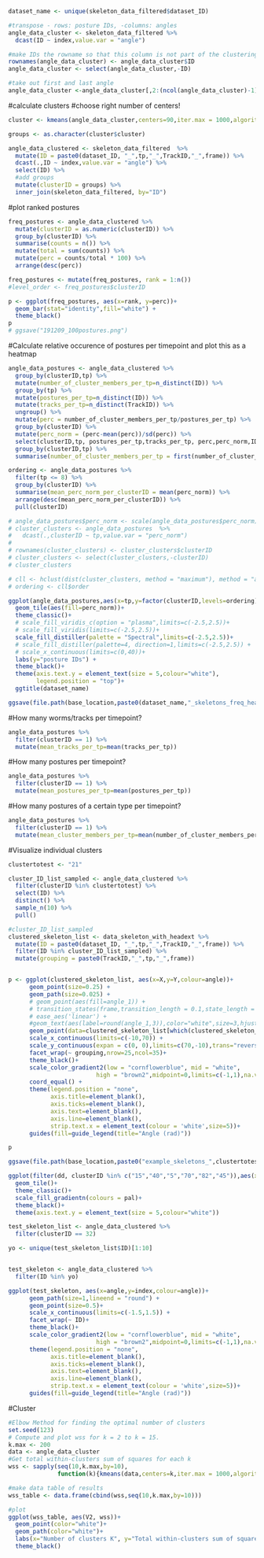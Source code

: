 ```r
dataset_name <- unique(skeleton_data_filtered$dataset_ID)

#transpose - rows: posture IDs, -columns: angles
angle_data_cluster <- skeleton_data_filtered %>%
  dcast(ID ~ index,value.var = "angle")

#make IDs the rowname so that this column is not part of the clustering data
rownames(angle_data_cluster) <- angle_data_cluster$ID
angle_data_cluster <- select(angle_data_cluster,-ID)

#take out first and last angle
angle_data_cluster <-angle_data_cluster[,2:(ncol(angle_data_cluster)-1)]

```


#calculate clusters
#choose right number of centers!
```r
cluster <- kmeans(angle_data_cluster,centers=90,iter.max = 1000,algorithm = "Lloyd")

groups <- as.character(cluster$cluster)

angle_data_clustered <- skeleton_data_filtered  %>%
  mutate(ID = paste0(dataset_ID, "_",tp,"_",TrackID,"_",frame)) %>%
  dcast(.,ID ~ index,value.var = "angle") %>%
  select(ID) %>%
  #add groups
  mutate(clusterID = groups) %>%
  inner_join(skeleton_data_filtered, by="ID")

```

#plot ranked postures
```r

freq_postures <- angle_data_clustered %>%
  mutate(clusterID = as.numeric(clusterID)) %>%
  group_by(clusterID) %>%
  summarise(counts = n()) %>%
  mutate(total = sum(counts)) %>%
  mutate(perc = counts/total * 100) %>% 
  arrange(desc(perc)) 

freq_postures <- mutate(freq_postures, rank = 1:n())
#level_order <- freq_postures$clusterID

p <- ggplot(freq_postures, aes(x=rank, y=perc))+
  geom_bar(stat="identity",fill="white") +
  theme_black()
p
# ggsave("191209_100postures.png")
```


#Calculate relative occurence of postures per timepoint and plot this as a heatmap
```r

angle_data_postures <- angle_data_clustered %>%
  group_by(clusterID,tp) %>%
  mutate(number_of_cluster_members_per_tp=n_distinct(ID)) %>%
  group_by(tp) %>%
  mutate(postures_per_tp=n_distinct(ID)) %>%
  mutate(tracks_per_tp=n_distinct(TrackID)) %>%
  ungroup() %>%
  mutate(perc = number_of_cluster_members_per_tp/postures_per_tp) %>%
  group_by(clusterID) %>%
  mutate(perc_norm = (perc-mean(perc))/sd(perc)) %>%
  select(clusterID,tp, postures_per_tp,tracks_per_tp, perc,perc_norm,ID,number_of_cluster_members_per_tp) %>%
  group_by(clusterID,tp) %>%
  summarise(number_of_cluster_members_per_tp = first(number_of_cluster_members_per_tp),postures_per_tp= first(postures_per_tp),tracks_per_tp = first(tracks_per_tp),perc = first(perc),perc_norm=first(perc_norm))

ordering <- angle_data_postures %>%
  filter(tp <= 8) %>%
  group_by(clusterID) %>%
  summarise(mean_perc_norm_per_clusterID = mean(perc_norm)) %>%
  arrange(desc(mean_perc_norm_per_clusterID)) %>%
  pull(clusterID)

# angle_data_postures$perc_norm <- scale(angle_data_postures$perc_norm)
# cluster_clusters <- angle_data_postures  %>%
#   dcast(.,clusterID ~ tp,value.var = "perc_norm")
# 
# rownames(cluster_clusters) <- cluster_clusters$clusterID
# cluster_clusters <- select(cluster_clusters,-clusterID)
# cluster_clusters

# cll <- hclust(dist(cluster_clusters, method = "maximum"), method = "average")
# ordering <- cll$order

ggplot(angle_data_postures,aes(x=tp,y=factor(clusterID,levels=ordering)))+
  geom_tile(aes(fill=perc_norm))+
  theme_classic()+
  # scale_fill_viridis_c(option = "plasma",limits=c(-2.5,2.5))+
  # scale_fill_viridis(limits=c(-2.5,2.5))+
  scale_fill_distiller(palette = "Spectral",limits=c(-2.5,2.5))+
  # scale_fill_distiller(palette=4, direction=1,limits=c(-2.5,2.5)) +
  # scale_x_continuous(limits=c(0,40))+
  labs(y="posture IDs") +
  theme_black()+
  theme(axis.text.y = element_text(size = 5,colour="white"),
        legend.position = "top")+
  ggtitle(dataset_name)

ggsave(file.path(base_location,paste0(dataset_name,"_skeletons_freq_heatmap_percent_norm",".png")),width=15,height=11)
```

#How many worms/tracks per timepoint?
```r
angle_data_postures %>%
  filter(clusterID == 1) %>%
  mutate(mean_tracks_per_tp=mean(tracks_per_tp))

```

#How many postures per timepoint?
```r
angle_data_postures %>%
  filter(clusterID == 1) %>%
  mutate(mean_postures_per_tp=mean(postures_per_tp))

```
#How many postures of a certain type per timepoint?
```r
angle_data_postures %>%
  filter(clusterID == 1) %>%
  mutate(mean_cluster_members_per_tp=mean(number_of_cluster_members_per_tp))

```


#Visualize individual clusters
```r
clustertotest <- "21"

cluster_ID_list_sampled <- angle_data_clustered %>%
  filter(clusterID %in% clustertotest) %>%
  select(ID) %>%
  distinct() %>%
  sample_n(10) %>%
  pull()

#cluster_ID_list_sampled
clustered_skeleton_list <- data_skeleton_with_headext %>%
  mutate(ID = paste0(dataset_ID, "_",tp,"_",TrackID,"_",frame)) %>%
  filter(ID %in% cluster_ID_list_sampled) %>%
  mutate(grouping = paste0(TrackID,"_",tp,"_",frame))


p <- ggplot(clustered_skeleton_list, aes(x=X,y=Y,colour=angle))+
      geom_point(size=0.25) +
      geom_path(size=0.025) +
      # geom_point(aes(fill=angle_1)) +
      # transition_states(frame,transition_length = 0.1,state_length = 0.2) +
      # ease_aes('linear') + 
      #geom_text(aes(label=round(angle_1,3)),color="white",size=3,hjust=2, vjust=1)+
      geom_point(data=clustered_skeleton_list[which(clustered_skeleton_list$is_head == "YES"), ], aes(x=X, y=Y), shape=17, stroke=1, ,colour = "gold", size=1) +
      scale_x_continuous(limits=c(-10,70)) +
      scale_y_continuous(expan = c(0, 0),limits=c(70,-10),trans="reverse") +
      facet_wrap(~ grouping,nrow=25,ncol=35)+
      theme_black()+
      scale_color_gradient2(low = "cornflowerblue", mid = "white",
                         high = "brown2",midpoint=0,limits=c(-1,1),na.value="grey") +
      coord_equal() +
      theme(legend.position = "none",
            axis.title=element_blank(),
            axis.ticks=element_blank(),
            axis.text=element_blank(),
            axis.line=element_blank(),
            strip.text.x = element_text(colour = 'white',size=5))+
      guides(fill=guide_legend(title="Angle (rad)"))

p

ggsave(file.path(base_location,paste0("example_skeletons_",clustertotest,".png")))

```



```r

ggplot(filter(dd, clusterID %in% c("15","40","5","70","82","45")),aes(x=tp,y=factor(clusterID,levels=level_order),fill=perc_norm))+
  geom_tile()+
  theme_classic()+
  scale_fill_gradientn(colours = pal)+
  theme_black()+
  theme(axis.text.y = element_text(size = 5,colour="white"))

```
```r
test_skeleton_list <- angle_data_clustered %>%
  filter(clusterID == 32)

yo <- unique(test_skeleton_list$ID)[1:10]


test_skeleton <- angle_data_clustered %>%
  filter(ID %in% yo)

ggplot(test_skeleton, aes(x=angle,y=index,colour=angle))+
      geom_path(size=1,lineend = "round") +
      geom_point(size=0.5)+
      scale_x_continuous(limits=c(-1.5,1.5)) +
      facet_wrap(~ ID)+
      theme_black()+
      scale_color_gradient2(low = "cornflowerblue", mid = "white",
                         high = "brown2",midpoint=0,limits=c(-1,1),na.value="grey") +
      theme(legend.position = "none",
            axis.title=element_blank(),
            axis.ticks=element_blank(),
            axis.text=element_blank(),
            axis.line=element_blank(),
            strip.text.x = element_text(colour = 'white',size=5))+
      guides(fill=guide_legend(title="Angle (rad)"))


```


#Cluster
```r
#Elbow Method for finding the optimal number of clusters
set.seed(123)
# Compute and plot wss for k = 2 to k = 15.
k.max <- 200
data <- angle_data_cluster
#Get total within-clusters sum of squares for each k
wss <- sapply(seq(10,k.max,by=10), 
              function(k){kmeans(data,centers=k,iter.max = 1000,algorithm = "Lloyd")$tot.withinss})

#make data table of results
wss_table <- data.frame(cbind(wss,seq(10,k.max,by=10)))

#plot
ggplot(wss_table, aes(V2, wss))+
  geom_point(color="white")+
  geom_path(color="white")+
  labs(x="Number of clusters K", y="Total within-clusters sum of squares")+
  theme_black()
```
